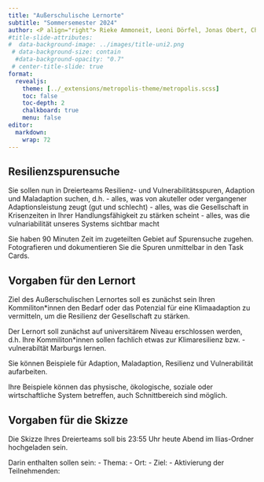 ```yaml
---
title: "Außerschulische Lernorte"
subtitle: "Sommersemester 2024"
author: <P align="right"> Rieke Ammoneit, Leoni Dörfel, Jonas Obert, Chris Reudenbach</P>
#title-slide-attributes: 
#  data-background-image: ../images/title-uni2.png
 # data-background-size: contain
  #data-background-opacity: "0.7"
 # center-title-slide: true
format:
  revealjs:
    theme: [../_extensions/metropolis-theme/metropolis.scss]
    toc: false
    toc-depth: 2
    chalkboard: true
    menu: false
editor: 
  markdown: 
    wrap: 72
---
```



## Resilienzspurensuche
Sie sollen nun in Dreierteams Resilienz- und Vulnerabilitätsspuren, Adaption und Maladaption suchen, d.h. 
-   alles, was von akuteller oder vergangener Adaptionsleistung zeugt (gut und schlecht)
-   alles, was die Gesellschaft in Krisenzeiten in Ihrer Handlungsfähigkeit zu stärken scheint
-   alles, was die vulnariabilität unseres Systems sichtbar macht

Sie haben 90 Minuten Zeit im zugeteilten Gebiet auf Spurensuche zugehen. Fotografieren und dokumentieren Sie die Spuren unmittelbar in den Task Cards.

## Vorgaben für den Lernort
Ziel des Außerschulischen Lernortes soll es zunächst sein Ihren Kommiliton*innen den Bedarf oder das Potenzial für eine Klimaadaption zu vermitteln, um die Resilienz der Gesellschaft zu stärken. 

Der Lernort soll zunächst auf universitärem Niveau erschlossen werden, d.h. Ihre Kommiliton*innen sollen fachlich etwas zur Klimaresilienz bzw. -vulnerabiltät Marburgs lernen.

Sie können Beispiele für Adaption, Maladaption, Resilienz und Vulnerabilität aufarbeiten.

Ihre Beispiele können das physische, ökologische, soziale oder wirtschaftliche System betreffen, auch Schnittbereich sind möglich. 

## Vorgaben für die Skizze
Die Skizze Ihres Dreierteams soll bis 23:55 Uhr heute Abend im Ilias-Ordner hochgeladen sein.

Darin enthalten sollen sein: 
-   Thema:
-   Ort:
-   Ziel: 
-   Aktivierung der Teilnehmenden:




